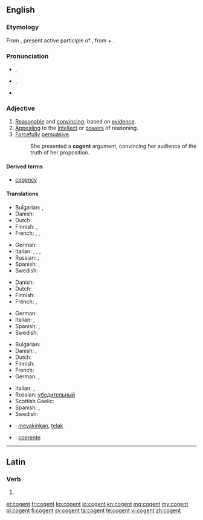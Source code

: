 ==English==
{{was wotd|2010|May|2}}

===Etymology===
From {{etyl|la}} {{term|cogens|cōgēns|lang=la}}, present active participle of {{term|cogo|cōgō|drive together, compel|lang=la}}, from {{term|co|cō|lang=la}} + {{term|ago|agō|drive|lang=la}}.

===Pronunciation===
* {{a|UK}} {{IPA|/ˈkəʊdʒn̩t/}}, {{X-SAMPA|1=/"k@UdZn=t/}}
* {{a|US}} {{IPA|/ˈkoʊdʒn̩t/}}, {{X-SAMPA|1=/"koUdZn=t/}}
* {{audio|en-us-cogent.ogg|Audio (US)}}

===Adjective===
{{en-adj}}

# [[reasonable|Reasonable]] and [[convincing]]; based on [[evidence]].
# [[appealing|Appealing]] to the [[intellect]] or [[power]]s of reasoning.
# [[forcefully|Forcefully]] [[persuasive]].
#: She presented a '''cogent''' argument, convincing her audience of the truth of her proposition.

{{rfex}}

====Derived terms====
* [[cogency]]

====Translations====
{{trans-top|reasonable and convincing; based on evidence}}
* Bulgarian: {{t+|bg|състоятелен}},  {{t+|bg|достоверен}}
* Danish: {{t-|da|overbevisende}}
* Dutch: {{t+|nl|overtuigend}}
* Finnish: {{t+|fi|järkevä}},  {{t-|fi|järkiperäinen}}
* French: {{t+|fr|convaincant}},  {{t+|fr|persuasif}},  {{t+|fr|cohérent}}
{{trans-mid}}
* German: {{t+|de|überzeugend}}
* Italian: {{t-|it|convincente}},  {{t-|it|persuasivo}},  {{t-|it|coherente}},  {{t-|it|coerente}}
* Russian: {{t+|ru|убедительный}}, {{t+|ru|достоверный}}
* Spanish: {{t-|es|convencedor}},  {{t+|es|persuasivo}}
* Swedish: {{t+|sv|övertygande}}
{{trans-bottom}}

{{trans-top|appealing to the intellect or powers of reasoning}}
* Danish: {{t-|da|overbevisende}}
* Dutch: {{t+|nl|overtuigend}}
* Finnish: {{t+|fi|järkevä}}
* French: {{t+|fr|intelligible}},  {{t+|fr|logique}}
{{trans-mid}}
* German: {{t+|de|überzeugend}}
* Italian: {{t+|it|intelligibile}},  {{t+|it|logico}}
* Spanish: {{t+|es|inteligible}},  {{t+|es|lógico}}
* Swedish: {{t+|sv|övertygande}}
{{trans-bottom}}

{{trans-top|forcefully persuasive}}
* Bulgarian: {{t+|bg|убедителен}}
* Danish: {{t-|da|overbevisende}},  {{t-|da|slagkraftig}}
* Dutch: {{t+|nl|overtuigend}}
* Finnish: {{t-|fi|vakuuttava}}
* French: {{t+|fr|irréfutable}}
* German: {{t+|de|überzeugend}}, {{t+|de|schlagend}}
{{trans-mid}}
* Italian: {{t+|it|irrefutabile}},  {{t-|it|inconfutabile}}
* Russian: [[убедительный]]
* Scottish Gaelic: {{t-|gd|làidir}}
* Spanish: {{t+|es|irrefutable}},  {{t-|es|irrebatible}}
* Swedish: {{t+|sv|övertygande}}
{{trans-bottom}}

{{checktrans-top}}
* {{ttbc|id}}: [[yakin|meyakinkan]], [[telak]]
{{trans-mid}}
* {{ttbc|pt}}: [[coerente]]
{{trans-bottom}}

----

==Latin==

===Verb===
{{la-verb-form|cōgent}}

# {{conjugation of|cogo|cōgō|3|p|fut|act|ind|lang=la}}

[[et:cogent]]
[[fr:cogent]]
[[ko:cogent]]
[[io:cogent]]
[[kn:cogent]]
[[mg:cogent]]
[[my:cogent]]
[[pl:cogent]]
[[fi:cogent]]
[[sv:cogent]]
[[ta:cogent]]
[[te:cogent]]
[[vi:cogent]]
[[zh:cogent]]